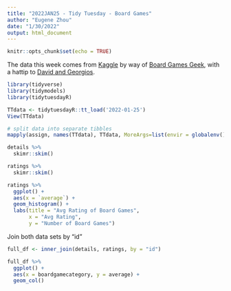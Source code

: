 ```yaml
---
title: "2022JAN25 - Tidy Tuesday - Board Games"
author: "Eugene Zhou"
date: "1/30/2022"
output: html_document
---
```


```r
knitr::opts_chunk$set(echo = TRUE)
```

The data this week comes from [Kaggle](https://www.kaggle.com/jvanelteren/boardgamegeek-reviews/version/3?select=2022-01-08.csv) by way of [Board Games Geek](https://www.boardgamegeek.com/), with a hattip to [David and Georgios ](https://github.com/rfordatascience/tidytuesday/issues/382#issuecomment-1020305849).

```r
library(tidyverse)
library(tidymodels)
library(tidytuesdayR)
```

```r
TTdata <- tidytuesdayR::tt_load('2022-01-25')
View(TTdata)
```

```r
# split data into separate tibbles
mapply(assign, names(TTdata), TTdata, MoreArgs=list(envir = globalenv()))
```

```r
details %>%
  skimr::skim()
```

```r
ratings %>% 
  skimr::skim()
```

```r
ratings %>% 
  ggplot() +
  aes(x = `average`) + 
  geom_histogram() + 
  labs(title = "Avg Rating of Board Games", 
       x = "Avg Rating", 
       y = "Number of Board Games")
```

Join both data sets by "id" 
```r
full_df <- inner_join(details, ratings, by = "id")
```


```r
full_df %>% 
  ggplot() + 
  aes(x = boardgamecategory, y = average) + 
  geom_col()
```




